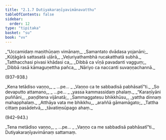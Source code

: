 ```yaml
---
title: "2.1.7 Dutiyakaraṇīyavimānavatthu"
tableOfContents: false
sidebar:
  order: 12
type: "tipitaka"
basket: "su"
book: "vv"
---
```



<DynamicBreadcrumb />

<Division number="935" book="vv">

<Paragraph number="781" type="verses" book="vv">
_“Uccamidaṃ maṇithūṇaṃ vimānaṃ,_  
_Samantato dvādasa yojanāni;_  
_Kūṭāgārā sattasatā uḷārā,_  
_Veḷuriyathambhā rucakatthatā subhā._  

</Paragraph>

</Division>
<Division number="936" book="vv">

<Paragraph number="782" type="verses" book="vv">
_Tatthacchasi pivasi khādasi ca,_  
_Dibbā ca vīṇā pavadanti vagguṃ;_  
_Dibbā rasā kāmaguṇettha pañca,_  
_Nāriyo ca naccanti suvaṇṇachannā._  


(937–938.)
</Paragraph>

<Paragraph number="783" type="verses" book="vv">
_Kena tetādiso vaṇṇo,_  
_ …pe… _  
_Vaṇṇo ca te sabbadisā pabhāsatī”ti._  

</Paragraph>

</Division>
<Division number="939" book="vv">

<Paragraph number="784" type="verses" book="vv">
_So devaputto attamano,_  
_ …pe… _  
_yassa kammassidaṃ phalaṃ._  

</Paragraph>

</Division>
<Division number="940" book="vv">

<Paragraph number="785" type="verses" book="vv">
_“Karaṇīyāni puññāni,_  
_paṇḍitena vijānatā;_  
_Sammaggatesu bhikkhūsu,_  
_yattha dinnaṃ mahapphalaṃ._  

</Paragraph>

</Division>
<Division number="941" book="vv">

<Paragraph number="786" type="verses" book="vv">
_Atthāya vata me bhikkhu,_  
_araññā gāmamāgato;_  
_Tattha cittaṃ pasādetvā,_  
_tāvatiṃsūpago ahaṃ._  


(942–943.)
</Paragraph>

<Paragraph number="787" type="verses" book="vv">
_Tena metādiso vaṇṇo,_  
_ …pe… _  
_Vaṇṇo ca me sabbadisā pabhāsatī”ti._  


</Paragraph>
</Division>

<Paragraph number="788" type="center" book="vv">
Dutiyakaraṇīyavimānaṃ sattamaṃ.
</Paragraph>